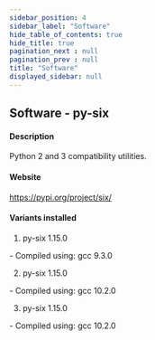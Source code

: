 ```yaml
---
sidebar_position: 4
sidebar_label: "Software"
hide_table_of_contents: true
hide_title: true
pagination_next : null
pagination_prev : null
title: "Software"
displayed_sidebar: null
---
```


## Software - py-six


#### Description
Python 2 and 3 compatibility utilities.

#### Website
https://pypi.org/project/six/

#### Variants installed
1. py-six 1.15.0
<div class="ul-circle">
    - Compiled using: gcc 9.3.0
</div>

2. py-six 1.15.0
<div class="ul-circle">
    - Compiled using: gcc 10.2.0
</div>

3. py-six 1.15.0
<div class="ul-circle">
    - Compiled using: gcc 10.2.0
</div>

